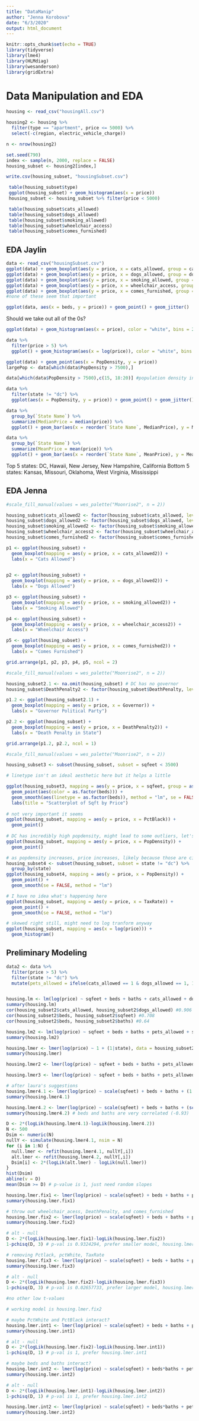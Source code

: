 ```yaml
---
title: "DataManip"
author: "Jenna Korobova"
date: "6/3/2020"
output: html_document
---
```


```r
knitr::opts_chunk$set(echo = TRUE)
library(tidyverse)
library(lme4)
library(HLMdiag)
library(wesanderson)
library(gridExtra)
```

# Data Manipulation and EDA

```r
housing <- read_csv("housingAll.csv")

housing2 <- housing %>%
  filter(type == "apartment", price <= 5000) %>%
  select(-c(region, electric_vehicle_charge))

n <- nrow(housing2)

set.seed(790)
index <- sample(n, 2000, replace = FALSE)
housing_subset <- housing2[index,]

write.csv(housing_subset, "housingSubset.csv")
```

```r
 table(housing_subset$type)
 ggplot(housing_subset) + geom_histogram(aes(x = price))
 housing_subset <- housing_subset %>% filter(price < 5000)

 table(housing_subset$cats_allowed)
 table(housing_subset$dogs_allowed)
 table(housing_subset$smoking_allowed)
 table(housing_subset$wheelchair_access)
 table(housing_subset$comes_furnished)
```

## EDA Jaylin
```r
data <- read_csv("housingSubset.csv")
ggplot(data) + geom_boxplot(aes(y = price, x = cats_allowed, group = cats_allowed))
ggplot(data) + geom_boxplot(aes(y = price, x = dogs_allowed, group = dogs_allowed))
ggplot(data) + geom_boxplot(aes(y = price, x = smoking_allowed, group = smoking_allowed))
ggplot(data) + geom_boxplot(aes(y = price, x = wheelchair_access, group = wheelchair_access))
ggplot(data) + geom_boxplot(aes(y = price, x = comes_furnished, group = comes_furnished))
#none of these seem that important 

ggplot(data, aes(x = beds, y = price)) + geom_point() + geom_jitter()
```
Should we take out all of the 0s? 

```r
ggplot(data) + geom_histogram(aes(x = price), color = "white", bins = 25)

data %>%
  filter(price > 5) %>%
  ggplot() + geom_histogram(aes(x = log(price)), color = "white", bins = 25)
```

```r
ggplot(data) + geom_point(aes(x = PopDensity, y = price))
largePop <- data[which(data$PopDensity > 7500),]

data[which(data$PopDensity > 7500),c(15, 18:20)] #population density in DC is ridiculous 

data %>%
  filter(state != "dc") %>%
  ggplot(aes(x = PopDensity, y = price)) + geom_point() + geom_jitter() #slight positive correlation 
```

```r
data %>%
  group_by(`State Name`) %>%
  summarize(MedianPrice = median(price)) %>%
  ggplot() + geom_bar(aes(x = reorder(`State Name`, MedianPrice), y = MedianPrice), stat = "identity") + coord_flip()

data %>%
  group_by(`State Name`) %>%
  summarize(MeanPrice = mean(price)) %>%
  ggplot() + geom_bar(aes(x = reorder(`State Name`, MeanPrice), y = MeanPrice), stat = "identity") + coord_flip()
``` 
Top 5 states: DC, Hawaii, New Jersey, New Hampshire, California
Bottom 5 states: Kansas, Missouri, Oklahoma, West Virginia, Mississippi 


## EDA Jenna

```r
#scale_fill_manual(values = wes_palette("Moonrise2", n = 2)) 

housing_subset$cats_allowed2 <- factor(housing_subset$cats_allowed, levels = c(0,1))
housing_subset$dogs_allowed2 <- factor(housing_subset$dogs_allowed, levels = c(0,1))
housing_subset$smoking_allowed2 <- factor(housing_subset$smoking_allowed, levels = c(0,1))
housing_subset$wheelchair_access2 <- factor(housing_subset$wheelchair_access, levels = c(0,1))
housing_subset$comes_furnished2 <- factor(housing_subset$comes_furnished, levels = c(0,1))

p1 <- ggplot(housing_subset) + 
  geom_boxplot(mapping = aes(y = price, x = cats_allowed2)) + 
  labs(x = "Cats Allowed") 
  

p2 <- ggplot(housing_subset) + 
  geom_boxplot(mapping = aes(y = price, x = dogs_allowed2)) + 
  labs(x = "Dogs Allowed") 

p3 <- ggplot(housing_subset) + 
  geom_boxplot(mapping = aes(y = price, x = smoking_allowed2)) + 
  labs(x = "Smoking Allowed") 

p4 <- ggplot(housing_subset) + 
  geom_boxplot(mapping = aes(y = price, x = wheelchair_access2)) + 
  labs(x = "Wheelchair Access") 

p5 <- ggplot(housing_subset) + 
  geom_boxplot(mapping = aes(y = price, x = comes_furnished2)) + 
  labs(x = "Comes Furnished")  

grid.arrange(p1, p2, p3, p4, p5, ncol = 2)
```

```r
#scale_fill_manual(values = wes_palette("Moonrise2", n = 2)) 

housing_subset2.1 <- na.omit(housing_subset) # DC has no governor
housing_subset$DeathPenalty2 <- factor(housing_subset$DeathPenalty, levels = c(0,1))

p1.2 <- ggplot(housing_subset2.1) + 
  geom_boxplot(mapping = aes(y = price, x = Governor)) + 
  labs(x = "Governor Political Party") 

p2.2 <- ggplot(housing_subset) + 
  geom_boxplot(mapping = aes(y = price, x = DeathPenalty2)) + 
  labs(x = "Death Penalty in State") 

grid.arrange(p1.2, p2.2, ncol = 1)
```

```r
#scale_fill_manual(values = wes_palette("Moonrise2", n = 2)) 

housing_subset3 <- subset(housing_subset, subset = sqfeet < 3500)

# linetype isn't an ideal aesthetic here but it helps a little

ggplot(housing_subset3, mapping = aes(y = price, x = sqfeet, group = as.factor(beds))) + 
  geom_point(aes(color = as.factor(beds))) +
  geom_smooth(aes(linetype = as.factor(beds)), method = "lm", se = FALSE, color = "black")
  labs(title = "Scatterplot of Sqft by Price") 
  
# not very important it seems  
ggplot(housing_subset, mapping = aes(y = price, x = PctBlack)) +
  geom_point()
 
# DC has incredibly high popdensity, might lead to some outliers, let's try subsetting it out
ggplot(housing_subset, mapping = aes(y = price, x = PopDensity)) +
  geom_point()

# as popdensity increases, price increases, likely because those are cities
housing_subset4 <- subset(housing_subset, subset = state != "dc") %>%
  group_by(state)
ggplot(housing_subset4, mapping = aes(y = price, x = PopDensity)) +
  geom_point() + 
  geom_smooth(se = FALSE, method = "lm")

# I have no idea what's happening here
ggplot(housing_subset, mapping = aes(y = price, x = TaxRate)) +
  geom_point() + 
  geom_smooth(se = FALSE, method = "lm")
```

```r
# skewed right still, might need to log tranform anyway
ggplot(housing_subset, mapping = aes(x = log(price))) +
  geom_histogram()
```

## Preliminary Modeling

```r
data2 <- data %>%
  filter(price > 5) %>%
  filter(state != "dc") %>%
  mutate(pets_allowed = ifelse(cats_allowed == 1 & dogs_allowed == 1, 1, 0))


housing.lm <- lm(log(price) ~ sqfeet + beds + baths + cats_allowed + dogs_allowed + smoking_allowed + wheelchair_access + comes_furnished + MedianIncome + Governor + PopDensity + TaxRate + DeathPenalty + PctWhite + PctBlack, data = housing_subset2)
summary(housing.lm)
cor(housing_subset2$cats_allowed, housing_subset2$dogs_allowed) #0.906
cor(housing_subset2$beds, housing_subset2$sqfeet) #0.708
cor(housing_subset2$beds, housing_subset2$baths) #0.64

housing.lm2 <- lm(log(price) ~ sqfeet + beds + baths + pets_allowed + smoking_allowed + wheelchair_access + comes_furnished + MedianIncome + Governor + PopDensity + TaxRate + DeathPenalty + PctWhite + PctBlack, data = housing_subset2)
summary(housing.lm2)
```

```r
housing.lmer <- lmer(log(price) ~ 1 + (1|state), data = housing_subset2)
summary(housing.lmer)

housing.lmer2 <- lmer(log(price) ~ sqfeet + beds + baths + pets_allowed + smoking_allowed + wheelchair_access + comes_furnished + scale(MedianIncome) + Governor + PopDensity + TaxRate + DeathPenalty + PctWhite + PctBlack + (1|state), data = housing_subset2)

housing.lmer3 <- lmer(log(price) ~ sqfeet + beds + baths + pets_allowed + smoking_allowed + wheelchair_access + comes_furnished + scale(MedianIncome) + Governor + PopDensity + TaxRate + DeathPenalty + PctWhite + PctBlack + (sqfeet + beds + baths + pets_allowed + smoking_allowed + wheelchair_access + comes_furnished|state), data = housing_subset2)

# after laura's suggestions
housing.lmer4.1 <- lmer(log(price) ~ scale(sqfeet) + beds + baths + (1|state), data = data2)
summary(housing.lmer4.1)

housing.lmer4.2 <- lmer(log(price) ~ scale(sqfeet) + beds + baths + (scale(sqfeet) + beds + baths|state), data = data2)
summary(housing.lmer4.2) # beds and baths are very correlated (-0.93)

D <- 2*(logLik(housing.lmer4.1)-logLik(housing.lmer4.2))
N <- 500
Dsim <- numeric(N)
nullY <- simulate(housing.lmer4.1, nsim = N)
for (i in 1:N) {
  null.lmer <- refit(housing.lmer4.1, nullY[,i])
  alt.lmer <- refit(housing.lmer4.2, nullY[,i])
  Dsim[i] <- 2*(logLik(alt.lmer) - logLik(null.lmer))
}
hist(Dsim)
abline(v = D)
mean(Dsim >= D) # p-value is 1, just need random slopes
```

```r
housing.lmer.fix1 <- lmer(log(price) ~ scale(sqfeet) + beds + baths + pets_allowed + smoking_allowed + wheelchair_access + comes_furnished + scale(MedianIncome) + Governor + PopDensity + TaxRate + DeathPenalty + PctWhite + PctBlack + (1|state), data = data2, REML = FALSE)
summary(housing.lmer.fix1)

# throw out wheelchair_acess, DeathPenalty, and comes_furnished
housing.lmer.fix2 <- lmer(log(price) ~ scale(sqfeet) + beds + baths + pets_allowed + smoking_allowed + scale(MedianIncome) + Governor + PopDensity + TaxRate + PctWhite + PctBlack + (1|state), data = data2, REML = FALSE)
summary(housing.lmer.fix2)

# alt - null
D <- 2*(logLik(housing.lmer.fix1)-logLik(housing.lmer.fix2))
1-pchisq(D, 3) # p-val is 0.9324294, prefer smaller model, housing.lmer.fix2

# removing Pctlack, pctWhite, TaxRate
housing.lmer.fix3 <- lmer(log(price) ~ scale(sqfeet) + beds + baths + pets_allowed + smoking_allowed + scale(MedianIncome) + Governor + PopDensity + (1|state), data = data2, REML = FALSE)
summary(housing.lmer.fix3)

# alt - null
D <- 2*(logLik(housing.lmer.fix2)-logLik(housing.lmer.fix3))
1-pchisq(D, 3) # p-val is 0.02657733, prefer larger model, housing.lmer.fix2

#no other low t-values
```

```r
# working model is housing.lmer.fix2

# maybe PctWhite and PctBlack interact?
housing.lmer.int1 <- lmer(log(price) ~ scale(sqfeet) + beds + baths + pets_allowed + smoking_allowed + scale(MedianIncome) + Governor + PopDensity + TaxRate + PctWhite*PctBlack + (1|state), data = data2, REML = FALSE)
summary(housing.lmer.int1)

# alt - null
D <- 2*(logLik(housing.lmer.fix2)-logLik(housing.lmer.int1))
1-pchisq(D, 1) # p-val is 1, prefer housing.lmer.int1

# maybe beds and baths interact?
housing.lmer.int2 <- lmer(log(price) ~ scale(sqfeet) + beds*baths + pets_allowed + smoking_allowed + scale(MedianIncome) + Governor + PopDensity + TaxRate + PctWhite*PctBlack + (1|state), data = data2, REML = FALSE)
summary(housing.lmer.int2)

# alt - null
D <- 2*(logLik(housing.lmer.int1)-logLik(housing.lmer.int2))
1-pchisq(D, 1) # p-val is 1, prefer housing.lmer.int2
```

```r
housing.lmer.int2 <- lmer(log(price) ~ scale(sqfeet) + beds*baths + pets_allowed + smoking_allowed + scale(MedianIncome) + Governor + PopDensity + TaxRate + PctWhite*PctBlack + (1|state), data = data2, REML = FALSE)
summary(housing.lmer.int2)
```
